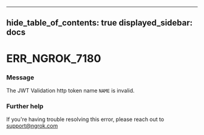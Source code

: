 

---
hide_table_of_contents: true
displayed_sidebar: docs
---


# ERR_NGROK_7180

### Message
The JWT Validation http token name `NAME` is invalid.

<ErrorDetails />



### Further help
If you're having trouble resolving this error, please reach out to [support@ngrok.com](mailto:support@ngrok.com?subject=Help%20with%20ERR_NGROK_7180)


